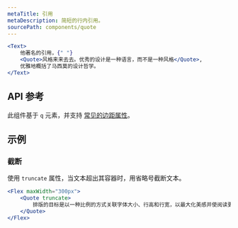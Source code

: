 ```yaml
---
metaTitle: 引用
metaDescription: 简短的行内引用。
sourcePath: components/quote
---
```


```jsx live=true
<Text>
	他著名的引用，{" "}
	<Quote>风格来来去去。优秀的设计是一种语言，而不是一种风格</Quote>,
	优雅地概括了马西莫的设计哲学。
</Text>
```

## API 参考

此组件基于 `q` 元素，并支持 [常见的边距属性](/themes/docs/overview/layout#margin-props)。

<ThemesPropsTable defs="quotePropDefs" />

## 示例

### 截断

使用 `truncate` 属性，当文本超出其容器时，用省略号截断文本。

```jsx live=true line=2
<Flex maxWidth="300px">
	<Quote truncate>
		排版的目标是以一种比例的方式关联字体大小、行高和行宽，以最大化美感并使阅读更加轻松和愉悦。
	</Quote>
</Flex>
```